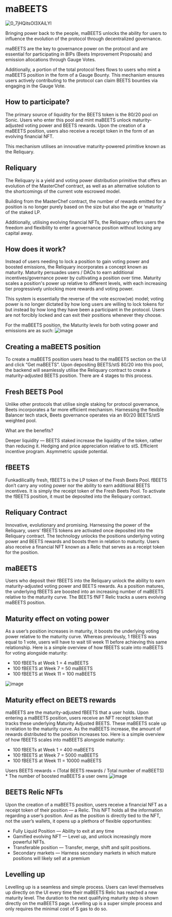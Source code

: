 # maBEETS
![0_7jHQitsOl3XAiLYl](https://user-images.githubusercontent.com/109503546/222022901-5a6f0972-1dca-44cb-a2d4-10aa6beacfa7.png)

Bringing power back to the people, maBEETS unlocks the ability for users to influence the evolution of the protocol through decentralized governance.

maBEETS are the key to governance power on the protocol and are essential for participating in BIPs (Beets Improvement Proposals) and emission allocations through Gauge Votes.

Additionally, a portion of the total protocol fees flows to users who mint a maBEETS position in the form of a Gauge Bounty. This mechanism ensures users actively contributing to the protocol can claim BEETS bounties via engaging in the Gauge Vote.

## How to participate?

The primary source of liquidity for the BEETS token is the 80/20 pool on Sonic. Users who enter this pool and mint maBEETS unlock maturity-adjusted voting power and BEETS rewards. Upon the creation of a maBEETS position, users also receive a receipt token in the form of an evolving financial NFT.

This mechanism utilises an innovative maturity-powered primitive known as the Reliquary.

## Reliquary

The Reliquary is a yield and voting power distribution primitive that offers an evolution of the MasterChef contract, as well as an alternative solution to the shortcomings of the current vote escrowed model.

Building from the MasterChef contract, the number of rewards emitted for a position is no longer purely based on the size but also the age or ‘maturity’ of the staked LP.

Additionally, utilising evolving financial NFTs, the Reliquary offers users the freedom and flexibility to enter a governance position without locking any capital away.

## How does it work?

Instead of users needing to lock a position to gain voting power and boosted emissions, the Reliquary incorporates a concept known as maturity. Maturity persuades users / DAOs to earn additional incentives/governance power by cultivating a position over time. Maturity scales a position's power up relative to different levels, with each increasing tier progressively unlocking more rewards and voting power.

This system is essentially the reverse of the vote escrow(ve) model; voting power is no longer dictated by how long users are willing to lock tokens for but instead by how long they have been a participant in the protocol. Users are not forcibly locked and can exit their positions whenever they choose.

For the maBEETS position, the Maturity levels for both voting power and emissions are as such:
![image](https://user-images.githubusercontent.com/109503546/222023853-d97be36d-078e-4105-a152-bec6221b3340.png)

## Creating a maBEETS position 
To create a maBEETS position users head to the maBEETS section on the UI and click “Get maBEETS”. Upon depositing BEETS/stS 80/20 into this pool, the backend will seamlessly utilise the Reliquary contract to create a maturity-adjusted BEETS position. There are 4 stages to this process.
## Fresh BEETS Pool

Unlike other protocols that utilise single staking for protocol governance, Beets incorporates a far more efficient mechanism. Harnessing the flexible Balancer tech stack, Beets governance operates via an 80/20 BEETS/stS weighted pool.

What are the benefits? 

Deeper liquidity — BEETS staked increase the liquidity of the token, rather than reducing it.
Hedging and price appreciation relative to stS.
Efficient incentive program.
Asymmetric upside potential.

## fBEETS 

Funkadilicallly fresh, fBEETS is the LP token of the Fresh Beets Pool. fBEETS don’t carry any voting power nor the ability to earn additional BEETS incentives. It is simply the receipt token of the Fresh Beets Pool. To activate the fBEETS position, it must be deposited into the Reliquary contract. 

## Reliquary Contract


Innovative, evolutionary and promising. Harnessing the power of the Reliquary, users’ fBEETS tokens are activated once deposited into the Reliquary contract. The technology unlocks the positions underlying voting power and BEETS rewards and boosts them in relation to maturity. Users also receive a financial NFT known as a Relic that serves as a receipt token for the position.
## maBEETS
Users who deposit their fBEETS into the Reliquary unlock the ability to earn maturity-adjusted voting power and BEETS rewards. As a position matures, the underlying fBEETS are boosted into an increasing number of maBEETS relative to the maturity curve. The BEETS fNFT Relic tracks a users evolving maBEETS position.


## Maturity effect on voting power


As a user’s position increases in maturity, it boosts the underlying voting power relative to the maturity curve. Whereas previously, 1 fBEETS was equal to 1 vote, users will have to wait till week 11 before achieving this same relationship. Here is a simple overview of how fBEETS scale into maBEETS for voting alongside maturity:

* 100 fBEETs at Week 1 = 4 maBEETS
* 100 fBEETS at Week 7 = 50 maBEETS
* 100 fBEETS at Week 11 = 100 maBEETS

![image](https://user-images.githubusercontent.com/109503546/222024212-18d7d7e4-611e-48b0-b35d-3b278b2242d8.png)

## Maturity effect on BEETS rewards


maBEETS are the maturity-adjusted fBEETS that a user holds. Upon entering a maBEETS position, users receive an NFT receipt token that tracks these underlying Maturity Adjusted BEETS. These maBEETS scale up in relation to the maturity curve. As the maBEETS increase, the amount of rewards distributed to the position increases too. Here is a simple overview of how fBEETS scales into maBEETS alongside maturity:

* 100 fBEETs at Week 1 = 400 maBEETS
* 100 fBEETS at Week 7 = 5000 maBEETS
* 100 fBEETS at Week 11 = 10000 maBEETS


Users BEETS rewards = (Total BEETS rewards / Total number of maBEETS) * The number of boosted maBEETS a user owns
![image](https://user-images.githubusercontent.com/109503546/222024277-0c7b9bbc-0cdf-4820-bd14-21ffa0d8a768.png)

## BEETS Relic NFTs

Upon the creation of a maBEETS position, users receive a financial NFT as a receipt token of their position — a Relic. This NFT holds all the information regarding a user’s position. And as the position is directly tied to the NFT, not the user’s wallets, it opens up a plethora of flexible opportunities:

* Fully Liquid Position — Ability to exit at any time
* Gamified evolving NFT — Level up, and unlock increasingly more powerful NFTs.
* Transferable position — Transfer, merge, shift and split positions.
* Secondary markets — Harness secondary markets in which mature positions will likely sell at a premium

## Levelling up


Levelling up is a seamless and simple process. Users can level themselves up directly on the UI every time their maBEETS Relic has reached a new maturity level. The duration to the next qualifying maturity step is shown directly on the maBEETS page. Levelling up is a super simple process and only requires the minimal cost of S gas to do so.




